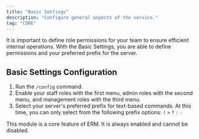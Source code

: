 ```yaml
---
title: "Basic Settings"
description: "Configure general aspects of the service."
tag: "CORE"
---
```


It is important to define role permissions for your team to ensure efficient internal operations. With the Basic Settings, you are able to define permissions and your preferred prefix for the server.

## Basic Settings Configuration

1. Run the `/config` command.
2. Enable your staff roles with the first menu, admin roles with the second menu, and management roles with the third menu.
3. Select your server's preferred prefix for text-based commands. At this time, you can only select from the following prefix options: `!` `>` `?` `:` `-` 

<Warning>
  This module is a core feature of ERM. It is always enabled and cannot be disabled.
</Warning>